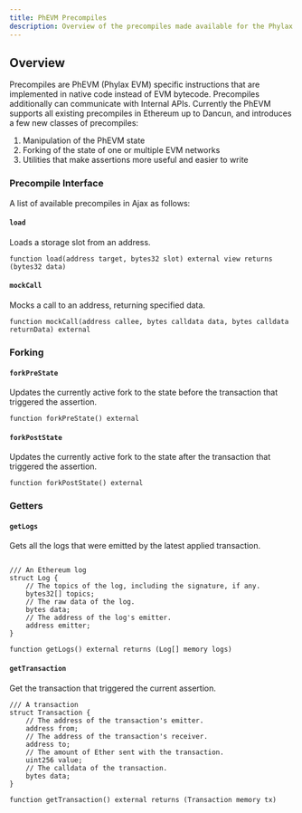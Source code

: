 ```yaml
---
title: PhEVM Precompiles
description: Overview of the precompiles made available for the Phylax Credible Layer
---
```



## Overview

Precompiles are PhEVM (Phylax EVM) specific instructions that are implemented in native code instead of EVM bytecode. Precompiles additionally can communicate with Internal APIs. Currently the PhEVM supports all existing precompiles in Ethereum up to Dancun, and introduces a few new classes of precompiles:

1. Manipulation of the PhEVM state
2. Forking of the state of one or multiple EVM networks
3. Utilities that make assertions more useful and easier to write

### Precompile Interface

A list of available precompiles in Ajax as follows:

#### `load`

Loads a storage slot from an address.

```solidity
function load(address target, bytes32 slot) external view returns (bytes32 data)
```

#### `mockCall`

Mocks a call to an address, returning specified data.

```solidity
function mockCall(address callee, bytes calldata data, bytes calldata returnData) external
```

### Forking

#### `forkPreState`

Updates the currently active fork to the state before the transaction that triggered the assertion.

```solidity
function forkPreState() external
```

#### `forkPostState`

Updates the currently active fork to the state after the transaction that triggered the assertion.

```solidity
function forkPostState() external
```

### Getters

#### `getLogs`

Gets all the logs that were emitted by the latest applied transaction.

```solidity

/// An Ethereum log
struct Log {
    // The topics of the log, including the signature, if any.
    bytes32[] topics;
    // The raw data of the log.
    bytes data;
    // The address of the log's emitter.
    address emitter;
}

function getLogs() external returns (Log[] memory logs)
```

#### `getTransaction`

Get the transaction that triggered the current assertion.

```solidity
/// A transaction
struct Transaction {
    // The address of the transaction's emitter.
    address from;
    // The address of the transaction's receiver.
    address to;
    // The amount of Ether sent with the transaction.
    uint256 value;
    // The calldata of the transaction.
    bytes data;
}

function getTransaction() external returns (Transaction memory tx)
```

